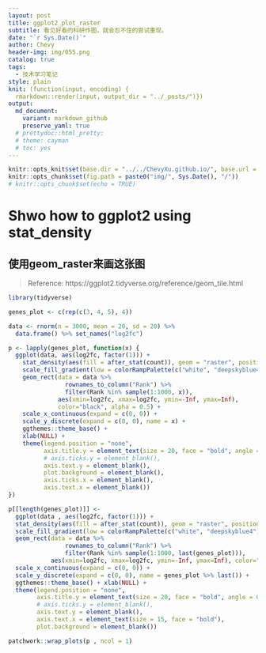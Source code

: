 ```yaml
---
layout: post
title: ggplot2_plot_raster
subtitle: 看见好看的科研作图，就会忍不住的尝试重现。
date: "`r Sys.Date()`"
author: Chevy
header-img: img/055.png
catalog: true
tags:
  - 技术学习笔记
style: plain 
knit: (function(input, encoding) {
  rmarkdown::render(input, output_dir = "../_posts/")})
output: 
  md_document:
    variant: markdown_github
    preserve_yaml: true
  # prettydoc::html_pretty:
  # theme: cayman
  # toc: yes
---
```


```r
knitr::opts_knit$set(base.dir = "../../ChevyXu.github.io/", base.url = "/")
knitr::opts_chunk$set(fig.path = paste0("img/", Sys.Date(), "/"))
# knitr::opts_chunk$set(echo = TRUE)
```

# Shwo how to ggplot2 using stat_density
## 使用geom_raster来画这张图
> Reference: https://ggplot2.tidyverse.org/reference/geom_tile.html

```r
library(tidyverse)
```

```r
genes_plot <- c(rep(c(3, 4, 5), 4))

data <- rnorm(n = 3000, mean = 20, sd = 20) %>% 
  data.frame() %>% set_names("log2fc")

p <- lapply(genes_plot, function(x) {
  ggplot(data, aes(log2fc, factor(1))) + 
    stat_density(aes(fill = after_stat(count)), geom = "raster", position = "identity") +
    scale_fill_gradient(low = colorRampPalette(c("white", "deepskyblue4"))(50)[4], high = "deepskyblue4") +
    geom_rect(data = data %>% 
                rownames_to_column("Rank") %>% 
                filter(Rank %in% sample(1:1000, x)),
              aes(xmin=log2fc, xmax=log2fc, ymin=-Inf, ymax=Inf), 
              color="black", alpha = 0.5) +
    scale_x_continuous(expand = c(0, 0)) +
    scale_y_discrete(expand = c(0, 0), name = x) +
    ggthemes::theme_base() + 
    xlab(NULL) +
    theme(legend.position = "none", 
          axis.title.y = element_text(size = 20, face = "bold", angle = 0, vjust = 0.5, hjust = 0),
          # axis.ticks.y = element_blank(),
          axis.text.y = element_blank(),
          plot.background = element_blank(),
          axis.ticks.x = element_blank(),
          axis.text.x = element_blank())
})

p[[length(genes_plot)]] <-
  ggplot(data , aes(log2fc, factor(1))) + 
  stat_density(aes(fill = after_stat(count)), geom = "raster", position = "identity") +
  scale_fill_gradient(low = colorRampPalette(c("white", "deepskyblue4"))(50)[4], high = "deepskyblue4") +
  geom_rect(data = data %>% 
                rownames_to_column("Rank") %>% 
                filter(Rank %in% sample(1:1000, last(genes_plot))),
            aes(xmin=log2fc, xmax=log2fc, ymin=-Inf, ymax=Inf), color="black", alpha = 0.5) +
  scale_x_continuous(expand = c(0, 0)) +
  scale_y_discrete(expand = c(0, 0), name = genes_plot %>% last()) +
  ggthemes::theme_base() + xlab(NULL) +
  theme(legend.position = "none", 
        axis.title.y = element_text(size = 20, face = "bold", angle = 0, vjust = 0.5, hjust = 0),
        # axis.ticks.y = element_blank(),
        axis.text.y = element_blank(),
        axis.text.x = element_text(size = 15, face = "bold"),
        plot.background = element_blank())

patchwork::wrap_plots(p , ncol = 1)

```
